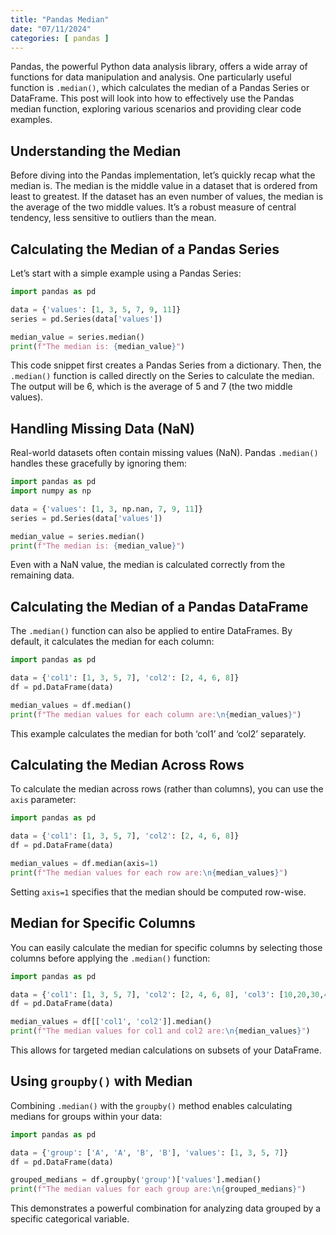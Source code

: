 ```yaml
---
title: "Pandas Median"
date: "07/11/2024"
categories: [ pandas ]
---
```



Pandas, the powerful Python data analysis library, offers a wide array of functions for data manipulation and analysis.  One particularly useful function is `.median()`, which calculates the median of a Pandas Series or DataFrame.  This post will look into how to effectively use the Pandas median function, exploring various scenarios and providing clear code examples.

## Understanding the Median

Before diving into the Pandas implementation, let's quickly recap what the median is. The median is the middle value in a dataset that is ordered from least to greatest. If the dataset has an even number of values, the median is the average of the two middle values.  It's a robust measure of central tendency, less sensitive to outliers than the mean.


## Calculating the Median of a Pandas Series

Let's start with a simple example using a Pandas Series:

```python
import pandas as pd

data = {'values': [1, 3, 5, 7, 9, 11]}
series = pd.Series(data['values'])

median_value = series.median()
print(f"The median is: {median_value}")
```

This code snippet first creates a Pandas Series from a dictionary. Then, the `.median()` function is called directly on the Series to calculate the median. The output will be 6, which is the average of 5 and 7 (the two middle values).


## Handling Missing Data (NaN)

Real-world datasets often contain missing values (NaN). Pandas `.median()` handles these gracefully by ignoring them:

```python
import pandas as pd
import numpy as np

data = {'values': [1, 3, np.nan, 7, 9, 11]}
series = pd.Series(data['values'])

median_value = series.median()
print(f"The median is: {median_value}")
```

Even with a NaN value, the median is calculated correctly from the remaining data.


## Calculating the Median of a Pandas DataFrame

The `.median()` function can also be applied to entire DataFrames. By default, it calculates the median for each column:


```python
import pandas as pd

data = {'col1': [1, 3, 5, 7], 'col2': [2, 4, 6, 8]}
df = pd.DataFrame(data)

median_values = df.median()
print(f"The median values for each column are:\n{median_values}")
```

This example calculates the median for both 'col1' and 'col2' separately.


## Calculating the Median Across Rows

To calculate the median across rows (rather than columns), you can use the `axis` parameter:

```python
import pandas as pd

data = {'col1': [1, 3, 5, 7], 'col2': [2, 4, 6, 8]}
df = pd.DataFrame(data)

median_values = df.median(axis=1)
print(f"The median values for each row are:\n{median_values}")
```

Setting `axis=1` specifies that the median should be computed row-wise.


##  Median for Specific Columns

You can easily calculate the median for specific columns by selecting those columns before applying the `.median()` function:


```python
import pandas as pd

data = {'col1': [1, 3, 5, 7], 'col2': [2, 4, 6, 8], 'col3': [10,20,30,40]}
df = pd.DataFrame(data)

median_values = df[['col1', 'col2']].median()
print(f"The median values for col1 and col2 are:\n{median_values}")
```

This allows for targeted median calculations on subsets of your DataFrame.


## Using `groupby()` with Median

Combining `.median()` with the `groupby()` method enables calculating medians for groups within your data:

```python
import pandas as pd

data = {'group': ['A', 'A', 'B', 'B'], 'values': [1, 3, 5, 7]}
df = pd.DataFrame(data)

grouped_medians = df.groupby('group')['values'].median()
print(f"The median values for each group are:\n{grouped_medians}")

```

This demonstrates a powerful combination for analyzing data grouped by a specific categorical variable.

